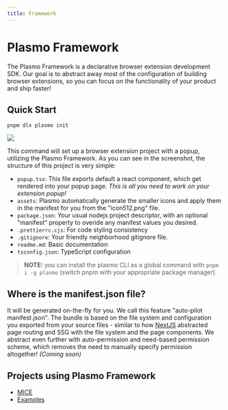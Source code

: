 ```yaml
---
title: Framework
---
```


# Plasmo Framework

The Plasmo Framework is a declarative browser extension development SDK. Our goal is to abstract away most of the configuration of building browser extensions, so you can focus on the functionality of your product and ship faster!

## Quick Start

```
pnpm dlx plasmo init
```

![](/screenshots/file_structure.png)

This command will set up a browser extension project with a popup, utilizing the Plasmo Framework. As you can see in the screenshot, the structure of this project is very simple:

- `popup.tsx`: This file exports default a react component, which get rendered into your popup page. _This is all you need to work on your extension popup!_
- `assets`: Plasmo automatically generate the smaller icons and apply them in the manifest for you from the "icon512.png" file.
- `package.json`: Your usual nodejs project descriptor, with an optional "manifest" property to overide any manifest values you desired.
- `.prettierrc.cjs`: For code styling consistency
- `.gitignore`: Your friendly neighborhood gitignore file.
- `readme.md`: Basic documentation
- `tsconfig.json`: TypeScript configuration

> **NOTE:** you can install the plasmo CLI as a global command with `pnpm i -g plasmo` (switch pnpm with your appropriate package manager).

## Where is the manifest.json file?

It will be generated on-the-fly for you. We call this feature "auto-pilot manifest.json". The bundle is based on the file system and configuration you exported from your source files - similar to how [NextJS](https://nextjs.org/) abstracted page routing and SSG with the file system and the page components. We abstract even further with auto-permission and need-based permission scheme, which removes the need to manually specify permission altogether! _(Coming soon)_

## Projects using Plasmo Framework

- [MICE](https://github.com/PlasmoHQ/mice)
- [Examples](https://github.com/PlasmoHQ/examples)
